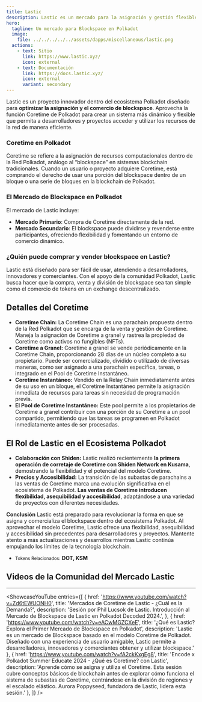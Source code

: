 ```yaml
---
title: Lastic
description: Lastic es un mercado para la asignación y gestión flexible de Coretime y Blockspace en Polkadot, permitiendo una administración accesible de los recursos blockchain.
hero:
  tagline: Un mercado para Blockspace en Polkadot
  image: 
    file: ../../../../../assets/dapps/miscellaneous/lastic.png
  actions:
    - text: Sitio
      link: https://www.lastic.xyz/
      icon: external
    - text: Documentación
      link: https://docs.lastic.xyz/
      icon: external
      variant: secondary
---
```

 

Lastic es un proyecto innovador dentro del ecosistema Polkadot diseñado para **optimizar la asignación y el comercio de blockspace**. Aprovecha la función Coretime de Polkadot para crear un sistema más dinámico y flexible que permita a desarrolladores y proyectos acceder y utilizar los recursos de la red de manera eficiente.

### Coretime en Polkadot
Coretime se refiere a la asignación de recursos computacionales dentro de la Red Polkadot, análogo al “blockspace” en sistemas blockchain tradicionales. Cuando un usuario o proyecto adquiere Coretime, está comprando el derecho de usar una porción del blockspace dentro de un bloque o una serie de bloques en la blockchain de Polkadot.

### El Mercado de Blockspace en Polkadot
El mercado de Lastic incluye:
- **Mercado Primario**: Compra de Coretime directamente de la red.
- **Mercado Secundario**: El blockspace puede dividirse y revenderse entre participantes, ofreciendo flexibilidad y fomentando un entorno de comercio dinámico.

### ¿Quién puede comprar y vender blockspace en Lastic?
Lastic está diseñado para ser fácil de usar, atendiendo a desarrolladores, innovadores y comerciantes. Con el apoyo de la comunidad Polkadot, Lastic busca hacer que la compra, venta y división de blockspace sea tan simple como el comercio de tokens en un exchange descentralizado.

## Detalles del Coretime
- **Coretime Chain:** La Coretime Chain es una parachain propuesta dentro de la Red Polkadot que se encarga de la venta y gestión de Coretime. Maneja la asignación de Coretime a granel y rastrea la propiedad de Coretime como activos no fungibles (NFTs).
- **Coretime a Granel:** Coretime a granel se vende periódicamente en la Coretime Chain, proporcionando 28 días de un núcleo completo a su propietario. Puede ser comercializado, dividido o utilizado de diversas maneras, como ser asignado a una parachain específica, tareas, o integrado en el Pool de Coretime Instantáneo.
- **Coretime Instantáneo:** Vendido en la Relay Chain inmediatamente antes de su uso en un bloque, el Coretime Instantáneo permite la asignación inmediata de recursos para tareas sin necesidad de programación previa.
- **El Pool de Coretime Instantáneo:** Este pool permite a los propietarios de Coretime a granel contribuir con una porción de su Coretime a un pool compartido, permitiendo que las tareas se programen en Polkadot inmediatamente antes de ser procesadas.

## El Rol de Lastic en el Ecosistema Polkadot
- **Colaboración con Shiden:** Lastic realizó recientemente **la primera operación de corretaje de Coretime con Shiden Network en Kusama**, demostrando la flexibilidad y el potencial del modelo Coretime.
- **Precios y Accesibilidad:** La transición de las subastas de parachains a las ventas de Coretime marca una evolución significativa en el ecosistema de Polkadot. **Las ventas de Coretime introducen flexibilidad, asequibilidad y accesibilidad**, adaptándose a una variedad de proyectos con diferentes necesidades.

**Conclusión**
Lastic está preparado para revolucionar la forma en que se asigna y comercializa el blockspace dentro del ecosistema Polkadot. Al aprovechar el modelo Coretime, Lastic ofrece una flexibilidad, asequibilidad y accesibilidad sin precedentes para desarrolladores y proyectos. Mantente atento a más actualizaciones y desarrollos mientras Lastic continúa empujando los límites de la tecnología blockchain.
- <small>Tokens Relacionados:</small> **DOT, KSM**

## Videos de la Comunidad del Mercado Lastic
------------
<ShowcaseYouTube
  entries={[
    {
        href: 'https://www.youtube.com/watch?v=Zd6tEWUONH0',
      title: 'Mercados de Coretime de Lastic - ¿Cuál es la Demanda?',
      description: 'Sesión por Phil Lucsok de Lastic. Introducción al Mercado de Blockspace de Lastic en Polkadot Decoded 2024.',
    },
    {
      href: 'https://www.youtube.com/watch?v=eACwMGZCXeE',
      title: '¿Qué es Lastic? Explora el Primer Mercado de Blockspace en Polkadot',
      description: 'Lastic es un mercado de Blockspace basado en el modelo Coretime de Polkadot. Diseñado con una experiencia de usuario amigable, Lastic permite a desarrolladores, innovadores y comerciantes obtener y utilizar blockspace.'
    },
        {
      href: 'https://www.youtube.com/watch?v=fA2ckKxgEg8',
      title: 'Encode x Polkadot Summer Educate 2024 - ¿Qué es Coretime? con Lastic',
      description: 'Aprende cómo se asigna y utiliza el Coretime. Esta sesión cubre conceptos básicos de blockchain antes de explorar cómo funciona el sistema de subastas de Coretime, centrándose en la división de regiones y el escalado elástico. Aurora Poppyseed, fundadora de Lastic, lidera esta sesión.'
    },
  ]} />
